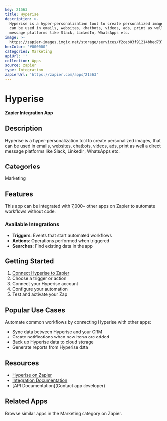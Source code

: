 ```yaml
---
key: 21563
title: Hyperise
description: >-
  Hyperise is a hyper-personalization tool to create personalized images, that
  can be used in emails, websites, chatbots, videos, ads, print as well a direct
  message platforms like Slack, LinkedIn, WhatsApps etc.
image: >-
  https://zapier-images.imgix.net/storage/services/f2ceb03f91214bbed737a4fe3365890b.png?auto=format%2Ccompress&ixlib=python-3.0.0&q=50
hexColor: '#000000'
categories: Marketing
apiUrl: ''
collection: Apps
source: zapier
type: Integration
zapierUrl: 'https://zapier.com/apps/21563'
---
```

# Hyperise

**Zapier Integration App**

## Description

Hyperise is a hyper-personalization tool to create personalized images, that can be used in emails, websites, chatbots, videos, ads, print as well a direct message platforms like Slack, LinkedIn, WhatsApps etc.

## Categories

Marketing

## Features

This app can be integrated with 7,000+ other apps on Zapier to automate workflows without code.

### Available Integrations

- **Triggers**: Events that start automated workflows
- **Actions**: Operations performed when triggered
- **Searches**: Find existing data in the app

## Getting Started

1. [Connect Hyperise to Zapier](https://zapier.com/apps/21563)
2. Choose a trigger or action
3. Connect your Hyperise account
4. Configure your automation
5. Test and activate your Zap

## Popular Use Cases

Automate common workflows by connecting Hyperise with other apps:

- Sync data between Hyperise and your CRM
- Create notifications when new items are added
- Back up Hyperise data to cloud storage
- Generate reports from Hyperise data

## Resources

- [Hyperise on Zapier](https://zapier.com/apps/21563)
- [Integration Documentation](https://zapier.com/apps/21563/integrations)
- [API Documentation](Contact app developer)

## Related Apps

Browse similar apps in the Marketing category on Zapier.
